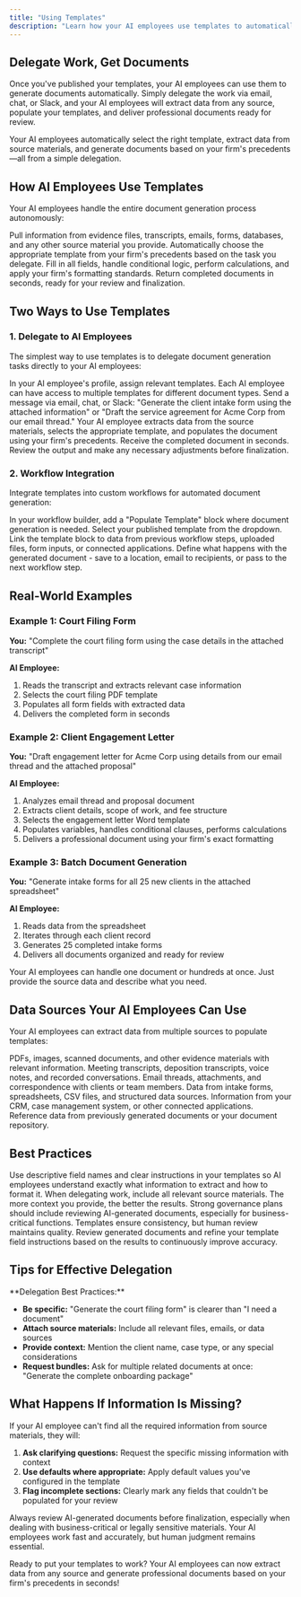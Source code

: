 ```yaml
---
title: "Using Templates"
description: "Learn how your AI employees use templates to automatically generate documents from your firm's precedents"
---
```


## Delegate Work, Get Documents

Once you've published your templates, your AI employees can use them to generate documents automatically. Simply delegate the work via email, chat, or Slack, and your AI employees will extract data from any source, populate your templates, and deliver professional documents ready for review.

<Callout type="info" emoji="🤖">
  Your AI employees automatically select the right template, extract data from source materials, and generate documents based on your firm's precedents—all from a simple delegation.
</Callout>

## How AI Employees Use Templates

Your AI employees handle the entire document generation process autonomously:

<CardGroup cols={2}>
  <Card title="Extract Data Automatically" icon="magnifying-glass">
    Pull information from evidence files, transcripts, emails, forms, databases, and any other source material you provide.
  </Card>
  <Card title="Select the Right Template" icon="file-lines">
    Automatically choose the appropriate template from your firm's precedents based on the task you delegate.
  </Card>
  <Card title="Populate Documents" icon="pen-to-square">
    Fill in all fields, handle conditional logic, perform calculations, and apply your firm's formatting standards.
  </Card>
  <Card title="Deliver Results" icon="check-circle">
    Return completed documents in seconds, ready for your review and finalization.
  </Card>
</CardGroup>

## Two Ways to Use Templates

### 1. Delegate to AI Employees

The simplest way to use templates is to delegate document generation tasks directly to your AI employees:

<Steps>
  <Step title="Assign Templates to AI Employees">
    In your AI employee's profile, assign relevant templates. Each AI employee can have access to multiple templates for different document types.
  </Step>
  
  <Step title="Delegate the Work">
    Send a message via email, chat, or Slack: "Generate the client intake form using the attached information" or "Draft the service agreement for Acme Corp from our email thread."
  </Step>
  
  <Step title="AI Employee Processes Request">
    Your AI employee extracts data from the source materials, selects the appropriate template, and populates the document using your firm's precedents.
  </Step>
  
  <Step title="Review and Finalize">
    Receive the completed document in seconds. Review the output and make any necessary adjustments before finalization.
  </Step>
</Steps>

### 2. Workflow Integration

Integrate templates into custom workflows for automated document generation:

<Steps>
  <Step title="Add Populate Template Block">
    In your workflow builder, add a "Populate Template" block where document generation is needed. Select your published template from the dropdown.
  </Step>
  
  <Step title="Connect Data Sources">
    Link the template block to data from previous workflow steps, uploaded files, form inputs, or connected applications.
  </Step>
  
  <Step title="Configure Output Actions">
    Define what happens with the generated document - save to a location, email to recipients, or pass to the next workflow step.
  </Step>
</Steps>

## Real-World Examples

### Example 1: Court Filing Form

**You:** "Complete the court filing form using the case details in the attached transcript"

**AI Employee:**
1. Reads the transcript and extracts relevant case information
2. Selects the court filing PDF template
3. Populates all form fields with extracted data
4. Delivers the completed form in seconds

### Example 2: Client Engagement Letter

**You:** "Draft engagement letter for Acme Corp using details from our email thread and the attached proposal"

**AI Employee:**
1. Analyzes email thread and proposal document
2. Extracts client details, scope of work, and fee structure
3. Selects the engagement letter Word template
4. Populates variables, handles conditional clauses, performs calculations
5. Delivers a professional document using your firm's exact formatting

### Example 3: Batch Document Generation

**You:** "Generate intake forms for all 25 new clients in the attached spreadsheet"

**AI Employee:**
1. Reads data from the spreadsheet
2. Iterates through each client record
3. Generates 25 completed intake forms
4. Delivers all documents organized and ready for review

<Callout type="tip" emoji="💡">
  Your AI employees can handle one document or hundreds at once. Just provide the source data and describe what you need.
</Callout>

## Data Sources Your AI Employees Can Use

Your AI employees can extract data from multiple sources to populate templates:

<CardGroup cols={2}>
  <Card title="Evidence Files" icon="file-pdf">
    PDFs, images, scanned documents, and other evidence materials with relevant information.
  </Card>
  <Card title="Transcripts" icon="file-text">
    Meeting transcripts, deposition transcripts, voice notes, and recorded conversations.
  </Card>
  <Card title="Email Correspondence" icon="envelope">
    Email threads, attachments, and correspondence with clients or team members.
  </Card>
  <Card title="Forms & Spreadsheets" icon="table">
    Data from intake forms, spreadsheets, CSV files, and structured data sources.
  </Card>
  <Card title="Connected Databases" icon="database">
    Information from your CRM, case management system, or other connected applications.
  </Card>
  <Card title="Previous Documents" icon="folder">
    Reference data from previously generated documents or your document repository.
  </Card>
</CardGroup>

## Best Practices

<Steps>
  <Step title="Clear Template Instructions">
    Use descriptive field names and clear instructions in your templates so AI employees understand exactly what information to extract and how to format it.
  </Step>
  
  <Step title="Provide Complete Source Materials">
    When delegating work, include all relevant source materials. The more context you provide, the better the results.
  </Step>
  
  <Step title="Review AI-Generated Documents">
    Strong governance plans should include reviewing AI-generated documents, especially for business-critical functions. Templates ensure consistency, but human review maintains quality.
  </Step>
  
  <Step title="Iterate on Template Configuration">
    Review generated documents and refine your template field instructions based on the results to continuously improve accuracy.
  </Step>
</Steps>

## Tips for Effective Delegation

<Callout type="tip" emoji="💡">
  **Delegation Best Practices:**
  
  - **Be specific:** "Generate the court filing form" is clearer than "I need a document"
  - **Attach source materials:** Include all relevant files, emails, or data sources
  - **Provide context:** Mention the client name, case type, or any special considerations
  - **Request bundles:** Ask for multiple related documents at once: "Generate the complete onboarding package"
</Callout>

## What Happens If Information Is Missing?

If your AI employee can't find all the required information from source materials, they will:

1. **Ask clarifying questions:** Request the specific missing information with context
2. **Use defaults where appropriate:** Apply default values you've configured in the template
3. **Flag incomplete sections:** Clearly mark any fields that couldn't be populated for your review

<Callout type="warning" emoji="⚠️">
  Always review AI-generated documents before finalization, especially when dealing with business-critical or legally sensitive materials. Your AI employees work fast and accurately, but human judgment remains essential.
</Callout>

Ready to put your templates to work? Your AI employees can now extract data from any source and generate professional documents based on your firm's precedents in seconds!